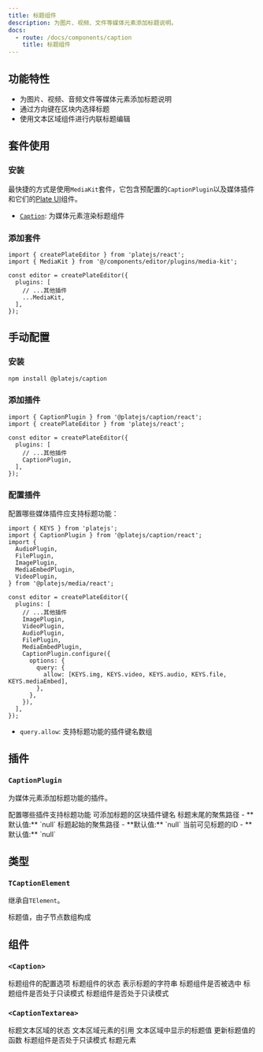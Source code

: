 ```yaml
---
title: 标题组件
description: 为图片、视频、文件等媒体元素添加标题说明。
docs:
  - route: /docs/components/caption
    title: 标题组件
---
```


<ComponentPreview name="media-demo" />

<PackageInfo>

## 功能特性

- 为图片、视频、音频文件等媒体元素添加标题说明
- 通过方向键在区块内选择标题
- 使用文本区域组件进行内联标题编辑

</PackageInfo>

## 套件使用

<Steps>

### 安装

最快捷的方式是使用`MediaKit`套件，它包含预配置的`CaptionPlugin`以及媒体插件和它们的[Plate UI](/docs/installation/plate-ui)组件。

<ComponentSource name="media-kit" />

- [`Caption`](/docs/components/caption): 为媒体元素渲染标题组件

### 添加套件

```tsx
import { createPlateEditor } from 'platejs/react';
import { MediaKit } from '@/components/editor/plugins/media-kit';

const editor = createPlateEditor({
  plugins: [
    // ...其他插件
    ...MediaKit,
  ],
});
```

</Steps>

## 手动配置

<Steps>

### 安装

```bash
npm install @platejs/caption
```

### 添加插件

```tsx
import { CaptionPlugin } from '@platejs/caption/react';
import { createPlateEditor } from 'platejs/react';

const editor = createPlateEditor({
  plugins: [
    // ...其他插件
    CaptionPlugin,
  ],
});
```

### 配置插件

配置哪些媒体插件应支持标题功能：

```tsx
import { KEYS } from 'platejs';
import { CaptionPlugin } from '@platejs/caption/react';
import {
  AudioPlugin,
  FilePlugin,
  ImagePlugin,
  MediaEmbedPlugin,
  VideoPlugin,
} from '@platejs/media/react';

const editor = createPlateEditor({
  plugins: [
    // ...其他插件
    ImagePlugin,
    VideoPlugin,
    AudioPlugin,
    FilePlugin,
    MediaEmbedPlugin,
    CaptionPlugin.configure({
      options: {
        query: {
          allow: [KEYS.img, KEYS.video, KEYS.audio, KEYS.file, KEYS.mediaEmbed],
        },
      },
    }),
  ],
});
```

- `query.allow`: 支持标题功能的插件键名数组

</Steps>

## 插件

### `CaptionPlugin`

为媒体元素添加标题功能的插件。

<API name="CaptionPlugin">
<APIOptions>
  <APIItem name="query" type="{ allow: string[] }" required>
    配置哪些插件支持标题功能
    <APISubList>
      <APISubListItem parent="query" name="allow" type="string[]">
        可添加标题的区块插件键名
      </APISubListItem>
    </APISubList>
  </APIItem>
  <APIItem name="focusEndPath" type="Path" optional>
    标题末尾的聚焦路径
    - **默认值:** `null`
  </APIItem>
  <APIItem name="focusStartPath" type="Path" optional>
    标题起始的聚焦路径
    - **默认值:** `null`
  </APIItem>
  <APIItem name="visibleId" type="string" optional>
    当前可见标题的ID
    - **默认值:** `null`
  </APIItem>
</APIOptions>
</API>

## 类型

### `TCaptionElement`

继承自`TElement`。

<API name="TCaptionElement">
<APIAttributes>
  <APIItem name="caption" type="Descendant[]" optional>
    标题值，由子节点数组构成
  </APIItem>
</APIAttributes>
</API>

## 组件

### `<Caption>`

<API name="Caption">
<APIProps>
  <APIItem name="options" type="object" optional>
    标题组件的配置选项
  </APIItem>
  <APIItem name="state" type="object" optional>
    标题组件的状态
    <APISubList>
      <APISubListItem parent="state" name="captionString" type="string" optional>
        表示标题的字符串
      </APISubListItem>
      <APISubListItem parent="state" name="selected" type="boolean" optional>
        标题组件是否被选中
      </APISubListItem>
      <APISubListItem parent="state" name="readOnly" type="boolean" optional>
        标题组件是否处于只读模式
      </APISubListItem>
    </APISubList>
  </APIItem>
  
  <APIOptions type="object">
  <APIItem name="readOnly" type="boolean" optional>
    标题组件是否处于只读模式
  </APIItem>
</APIOptions>
</APIProps>
</API>

### `<CaptionTextarea>`

<API name="CaptionTextarea">
<APIProps>
  <APIItem name="state" type="object">
    标题文本区域的状态
    <APISubList>
      <APISubListItem parent="state" name="textareaRef" type="Ref">
        文本区域元素的引用
      </APISubListItem>
      <APISubListItem parent="state" name="captionValue" type="TextareaAutosizeProps['value']">
        文本区域中显示的标题值
      </APISubListItem>
      <APISubListItem parent="state" name="setCaptionValue" type="(value: TextareaAutosizeProps['value']) => void">
        更新标题值的函数
      </APISubListItem>
      <APISubListItem parent="state" name="readOnly" type="boolean">
        标题组件是否处于只读模式
      </APISubListItem>
      <APISubListItem parent="state" name="element" type="TCaptionElement">
        标题元素
      </APISubListItem>
    </APISubList>
  </APIItem>
</APIProps>
</API>
